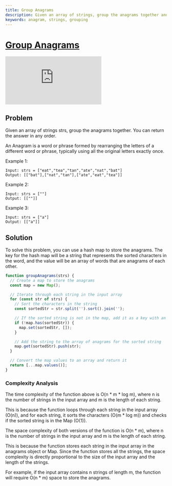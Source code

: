 ```yaml
---
title: Group Anagrams
description: Given an array of strings, group the anagrams together and return the answer in any order. An Anagram is a word or phrase formed by rearranging the letters of a different word or phrase, typically using all the original letters exactly once. One approach to solve the problem are discussed, with time and space complexity analysis.
keywords: anagram, strings, grouping
---
```



# [Group Anagrams](https://leetcode.com/problems/group-anagrams/) <DifficultyChip difficulty="medium" />

<div className="iframe-container">
  <iframe className="responsive-iframe" src="https://www.youtube.com/embed/vzdNOK2oB2E"
          title="YouTube video player" frameBorder="0"
          allow="accelerometer; autoplay; clipboard-write; encrypted-media; gyroscope; picture-in-picture"
          allowFullScreen></iframe>
</div>

## Problem

Given an array of strings strs, group the anagrams together. You can return the answer in any order.

An Anagram is a word or phrase formed by rearranging the letters of a different word or phrase, typically using all the original letters exactly once.

Example 1:

```text
Input: strs = ["eat","tea","tan","ate","nat","bat"]
Output: [["bat"],["nat","tan"],["ate","eat","tea"]]
```

Example 2:

```text
Input: strs = [""]
Output: [[""]]
```


Example 3:

```text
Input: strs = ["a"]
Output: [["a"]]
```

## Solution

To solve this problem, you can use a hash map to store the anagrams. The key for the hash map will be a string that represents the sorted characters in the word, and the value will be an array of words that are anagrams of each other.

```javascript
function groupAnagrams(strs) {
  // Create a map to store the anagrams
  const map = new Map();

  // Iterate through each string in the input array
  for (const str of strs) {
    // Sort the characters in the string
    const sortedStr = str.split('').sort().join('');

    // If the sorted string is not in the map, add it as a key with an empty array as the value
    if (!map.has(sortedStr)) {
      map.set(sortedStr, []);
    }

    // Add the string to the array of anagrams for the sorted string
    map.get(sortedStr).push(str);
  }

  // Convert the map values to an array and return it
  return [...map.values()];
}
```

### Complexity Analysis

The time complexity of the function above is O(n * m * log m), where n is the number of strings in the input array and m is the length of each string.

This is because the function loops through each string in the input array (O(n)), and for each string, it sorts the characters (O(m * log m)) and checks if the sorted string is in the Map (O(1)).

The space complexity of both versions of the function is O(n * m), where n is the number of strings in the input array and m is the length of each string.

This is because the function stores each string in the input array in the anagrams object or Map. Since the function stores all the strings, the space complexity is directly proportional to the size of the input array and the length of the strings.

For example, if the input array contains n strings of length m, the function will require O(n * m) space to store the anagrams.
